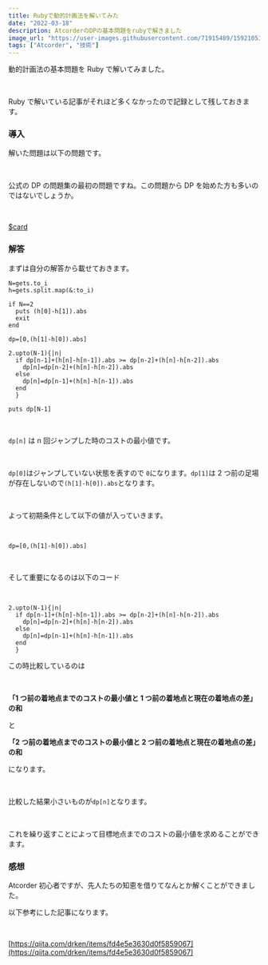 ```yaml
---
title: Rubyで動的計画法を解いてみた
date: "2022-03-18"
description: AtcorderのDPの基本問題をrubyで解きました
image_url: "https://user-images.githubusercontent.com/71915489/159210533-6027b807-9b01-4761-9dda-b5459a730641.jpg"
tags: ["Atcorder", "技術"]
---
```


動的計画法の基本問題を Ruby で解いてみました。

<br />

Ruby で解いている記事がそれほど多くなかったので記録として残しておきます。

### 導入

解いた問題は以下の問題です。

<br />

公式の DP の問題集の最初の問題ですね。この問題から DP を始めた方も多いのではないでしょうか。

<br />

[$card](https://atcoder.jp/contests/abc243/editorial/3542)

### 解答

まずは自分の解答から載せておきます。

```ruby{numberLines:true}
N=gets.to_i
h=gets.split.map(&:to_i)

if N==2
  puts (h[0]-h[1]).abs
  exit
end

dp=[0,(h[1]-h[0]).abs]

2.upto(N-1){|n|
  if dp[n-1]+(h[n]-h[n-1]).abs >= dp[n-2]+(h[n]-h[n-2]).abs
    dp[n]=dp[n-2]+(h[n]-h[n-2]).abs
  else
    dp[n]=dp[n-1]+(h[n]-h[n-1]).abs
  end
  }

puts dp[N-1]
```

<br />

`dp[n]` は n 回ジャンプした時のコストの最小値です。

<br />

`dp[0]`はジャンプしていない状態を表すので `0`になります。`dp[1]`は 2 つ前の足場が存在しないので`(h[1]-h[0]).abs`となります。

<br />

よって初期条件として以下の値が入っていきます。

<br />

```ruby{numberLines:true}
dp=[0,(h[1]-h[0]).abs]
```

<br />

そして重要になるのは以下のコード

<br />

```ruby{numberLines:true}
2.upto(N-1){|n|
  if dp[n-1]+(h[n]-h[n-1]).abs >= dp[n-2]+(h[n]-h[n-2]).abs
    dp[n]=dp[n-2]+(h[n]-h[n-2]).abs
  else
    dp[n]=dp[n-1]+(h[n]-h[n-1]).abs
  end
  }
```

この時比較しているのは

<br />

**「1 つ前の着地点までのコストの最小値と 1 つ前の着地点と現在の着地点の差」の和**

と

**「2 つ前の着地点までのコストの最小値と 2 つ前の着地点と現在の着地点の差」の和**

になります。

<br />

比較した結果小さいものが`dp[n]`となります。

<br />

これを繰り返すことによって目標地点までのコストの最小値を求めることができます。

### 感想

Atcorder 初心者ですが、先人たちの知恵を借りてなんとか解くことができました。

以下参考にした記事になります。

<br />

[https://qiita.com/drken/items/fd4e5e3630d0f5859067](https://qiita.com/drken/items/fd4e5e3630d0f5859067)
